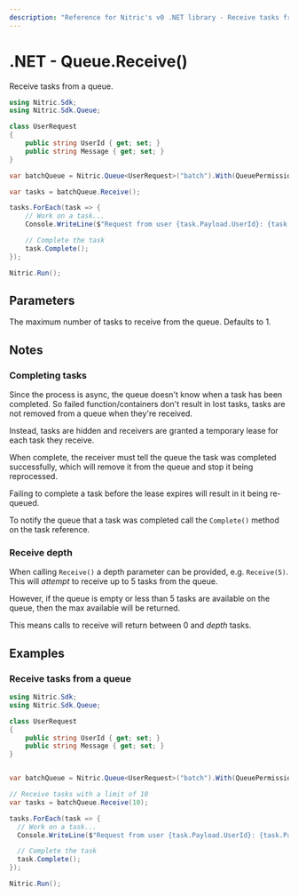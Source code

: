 ```yaml
---
description: "Reference for Nitric's v0 .NET library - Receive tasks from a queue."
---
```


# .NET - Queue.Receive()

Receive tasks from a queue.

```csharp
using Nitric.Sdk;
using Nitric.Sdk.Queue;

class UserRequest
{
    public string UserId { get; set; }
    public string Message { get; set; }
}

var batchQueue = Nitric.Queue<UserRequest>("batch").With(QueuePermission.Receiving);

var tasks = batchQueue.Receive();

tasks.ForEach(task => {
    // Work on a task...
    Console.WriteLine($"Request from user {task.Payload.UserId}: {task.Payload.Message}");

    // Complete the task
    task.Complete();
});

Nitric.Run();
```

## Parameters

<Properties>
  <Property name="depth" type="int">
    The maximum number of tasks to receive from the queue. Defaults to 1.
  </Property>
</Properties>

## Notes

### Completing tasks

Since the process is async, the queue doesn't know when a task has been completed. So failed function/containers don't result in lost tasks, tasks are not removed from a queue when they're received.

Instead, tasks are hidden and receivers are granted a temporary lease for each task they receive.

When complete, the receiver must tell the queue the task was completed successfully, which will remove it from the queue and stop it being reprocessed.

<Note>
  Failing to complete a task before the lease expires will result in it being
  re-queued.
</Note>

To notify the queue that a task was completed call the `Complete()` method on the task reference.

### Receive depth

When calling `Receive()` a depth parameter can be provided, e.g. `Receive(5)`. This will _attempt_ to receive up to 5 tasks from the queue.

However, if the queue is empty or less than 5 tasks are available on the queue, then the max available will be returned.

This means calls to receive will return between 0 and _depth_ tasks.

## Examples

### Receive tasks from a queue

```csharp
using Nitric.Sdk;
using Nitric.Sdk.Queue;

class UserRequest
{
    public string UserId { get; set; }
    public string Message { get; set; }
}


var batchQueue = Nitric.Queue<UserRequest>("batch").With(QueuePermission.Receiving);

// Receive tasks with a limit of 10
var tasks = batchQueue.Receive(10);

tasks.ForEach(task => {
  // Work on a task...
  Console.WriteLine($"Request from user {task.Payload.UserId}: {task.Payload.Message}");

  // Complete the task
  task.Complete();
});

Nitric.Run();
```
